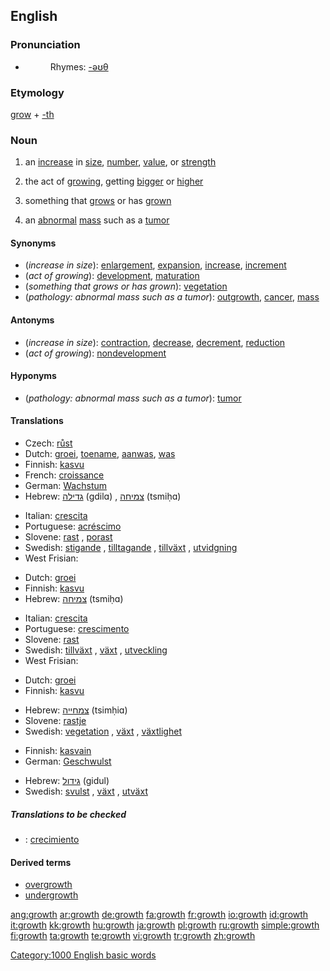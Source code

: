 {{wikipedia}}
==English==

===Pronunciation===
*{{audio|en-us-growth.ogg|Audio (US)}}
*:Rhymes: [[Rhymes:English:-əʊθ|-əʊθ]]

===Etymology===
[[grow]] + [[-th]]

===Noun===
{{en-noun}}

# an [[increase]] in [[size]], [[number]], [[value]], or [[strength]]
# {{biology}} the act of [[growing]], getting [[bigger]] or [[higher]]
# {{biology}} something that [[grow]]s or has [[grown]]
# {{pathology}} an [[abnormal]] [[mass]] such as a [[tumor]]

====Synonyms====
*(''increase in size''): [[enlargement]], [[expansion]], [[increase]], [[increment]]
*(''act of growing''): [[development]], [[maturation]]
*(''something that grows or has grown''): [[vegetation]]
*(''pathology: abnormal mass such as a tumor''): [[outgrowth]], [[cancer]], [[mass]]

====Antonyms====
*(''increase in size''): [[contraction]], [[decrease]], [[decrement]], [[reduction]]
*(''act of growing''): [[nondevelopment]]

====Hyponyms====
*(''pathology: abnormal mass such as a tumor''): [[tumor]]

====Translations====
{{trans-top|increase in size}}
*Czech: [[růst]] {{m}}
*Dutch: [[groei]], [[toename]], [[aanwas]], [[was]]
*Finnish: [[kasvu]]
*French: [[croissance]] {{f}}
*German: [[Wachstum]] {{n}}
*Hebrew: [[גדילה]] (gdilɑ) {{f}}, [[צמיחה]] (tsmiḥɑ) {{f}}
{{trans-mid}}
*Italian: [[crescita]] {{f}}
*Portuguese: [[acréscimo]] {{m}}
*Slovene: [[rast]] {{f}}, [[porast]] {{f}}
*Swedish: [[stigande]] {{n}}, [[tilltagande]] {{n}}, [[tillväxt]] {{c}}, [[utvidgning]] {{c}}
* West Frisian: {{t|fy|groei|c}} {{t|fy|oanwaaks|c}}
{{trans-bottom}}

{{trans-top|act of growing}}
*Dutch: [[groei]]
*Finnish: [[kasvu]]
*Hebrew: [[צמיחה]] (tsmiḥɑ) {{f}}
{{trans-mid}}
*Italian: [[crescita]] {{f}}
*Portuguese: [[crescimento]] {{m}}
*Slovene: [[rast]] {{f}}
*Swedish: [[tillväxt]] {{c}}, [[växt]] {{c}}, [[utveckling]] {{c}}
* West Frisian: {{t|fy|groei|c}} {{t|fy|oanwaaks|c}}
{{trans-bottom}}

{{trans-top|something that grows or has grown}}
*Dutch: [[groei]]
*Finnish: [[kasvu]]
{{trans-mid}}
*Hebrew: [[צמחייה]] (tsimḥiɑ) {{f}}
*Slovene: [[rastje]] {{n}}
*Swedish: [[vegetation]] {{c}}, [[växt]] {{c}}, [[växtlighet]] {{c}}
{{trans-bottom}}

{{trans-top|pathology: abnormal mass such as a tumor}}
*Finnish: [[kasvain]]
*German: [[Geschwulst]] {{f}}
{{trans-mid}}
*Hebrew: [[גידול]] (gidul) {{m}}
*Swedish: [[svulst]] {{c}}, [[växt]] {{c}}, [[utväxt]] {{c}}
{{trans-bottom}}

=====Translations to be checked=====
{{checktrans}}
*{{ttbc|Spanish}}: [[crecimiento]]

====Derived terms====
*[[overgrowth]]
*[[undergrowth]]

[[Category:1000 English basic words]]

[[ang:growth]]
[[ar:growth]]
[[de:growth]]
[[fa:growth]]
[[fr:growth]]
[[io:growth]]
[[id:growth]]
[[it:growth]]
[[kk:growth]]
[[hu:growth]]
[[ja:growth]]
[[pl:growth]]
[[ru:growth]]
[[simple:growth]]
[[fi:growth]]
[[ta:growth]]
[[te:growth]]
[[vi:growth]]
[[tr:growth]]
[[zh:growth]]